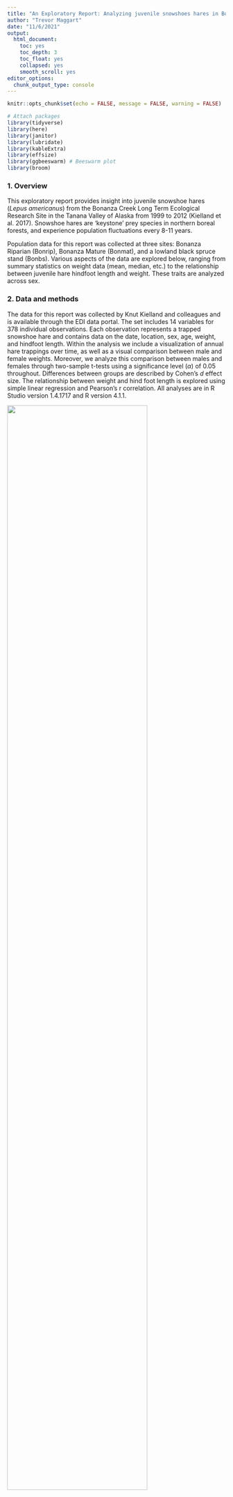 ```yaml
---
title: "An Exploratory Report: Analyzing juvenile snowshoes hares in Bonanza Creek Experimental Forest"
author: "Trevor Maggart"
date: "11/6/2021"
output:
  html_document:
    toc: yes
    toc_depth: 3
    toc_float: yes
    collapsed: yes
    smooth_scroll: yes
editor_options: 
  chunk_output_type: console
---
```


```r
knitr::opts_chunk$set(echo = FALSE, message = FALSE, warning = FALSE)

# Attach packages
library(tidyverse)
library(here)
library(janitor)
library(lubridate)
library(kableExtra)
library(effsize)
library(ggbeeswarm) # Beeswarm plot
library(broom)
```

### 1. Overview

This exploratory report provides insight into juvenile snowshoe hares (*Lepus americanus*) from the Bonanza Creek Long Term Ecological Research Site in the Tanana Valley of Alaska from 1999 to 2012 (Kielland et al. 2017). Snowshoe hares are 'keystone' prey species in northern boreal forests, and experience population fluctuations every 8-11 years.

Population data for this report was collected at three sites: Bonanza Riparian (Bonrip), Bonanza Mature (Bonmat), and a lowland black spruce stand (Bonbs). Various aspects of the data are explored below, ranging from summary statistics on weight data (mean, median, etc.) to the relationship between juvenile hare hindfoot length and weight. These traits are analyzed across sex.

### 2. Data and methods

The data for this report was collected by Knut Kielland and colleagues and is available through the EDI data portal. The set includes 14 variables for 378 individual observations. Each observation represents a trapped snowshoe hare and contains data on the date, location, sex, age, weight, and hindfoot length. Within the analysis we include a visualization of annual hare trappings over time, as well as a visual comparison between male and female weights. Moreover, we analyze this comparison between males and females through two-sample t-tests using a significance level ($\alpha$) of 0.05 throughout. Differences between groups are described by Cohen’s *d* effect size. The relationship between weight and hind foot length is explored using simple linear regression and Pearson’s r correlation. All analyses are in R Studio version 1.4.1717 and R version 4.1.1.

![](bonanza_forest.jpg){width=80%}

**Figure 1.** Aerial image of the Bonanza Creek Experimental Forest, home to the keystone species snowshoe hares (*Lepus americanus*) (Credit: Roger Reuss)

```r
# Read in the data
hares <- read_csv(here("data","bonanza_hares.csv")) %>%
  clean_names() # Clean the data to lower_case_snake
```

```r
juvenile_hares <- hares %>%
  filter(age=="j") %>%
  mutate(date_new = mdy(date)) %>% # Create new date
  mutate(year = year(date_new)) %>% # Create year
  group_by(year) %>%
  mutate(site = case_when(      # Create a new site variable
    grid == "bonrip" ~ "Bonrip",
    grid == "bonmat" ~ "Bonmat",
    grid == "bonbs" ~ "Bonbs")) 

juvenile_hares_count <- juvenile_hares %>%
  summarize(hare_count =  n())

juvenile_hares_count_summary <- juvenile_hares_count %>%
  summarize(mean_count = mean(hare_count, na.rm = TRUE),
            median_count = median(hare_count, na.rm = TRUE),
            sd_count = sd(hare_count, na.rm = TRUE))
```

### 3. Preliminary Results
#### Annual Juvenile Hare Traps

```r
ggplot(data = juvenile_hares_count, aes(x = year, y = hare_count)) +
  geom_col(bins = 15, fill = "#6496FF", color = "darkblue", alpha = 0.9) +
  theme_light() +
  scale_x_continuous(breaks = 1999:2012, minor_breaks = NULL) +
  labs(x = "\nYear",
       y = "Count\n") +
  theme(axis.title.x = element_text(hjust = 0.5, vjust = 0.2),
        plot.caption = element_text(hjust = 0.5))
```

**Figure 2.** Observed annual juvenile hare traps spanning the years 1999 - 2012. Columns represent the total count of observed juvenile hares across the timespan. 

Juvenile hare populations peaked at the start of the study in 1999 with a total of 126 juvenile hare trappings. Since then, juvenile hare populations have fluctuated, but shown a general downward trend through time. 

```r
juvenile_hares_sex <- juvenile_hares %>% 
  mutate(sex = case_when(
    sex == "m" ~ "Male", 
    sex == "f" ~ "Female")) # Create more pleasing labels

ggplot(data = juvenile_hares_sex, aes(x = sex, y =weight)) +
    geom_beeswarm(aes(color = sex), width = 0.15, size = 1.5, alpha = 0.8) +
    scale_color_manual(values = c("#FFC464", "#60BDFF")) +
    geom_boxplot(fill = NA, outlier.color = NA, width = 0.4) +
    stat_summary(fun = mean,
                 geom = 'point',
                 size = 2,
                 shape = 20) +
    facet_wrap(~site) +
    labs(y = 'Weight (g)\n',
         x = '\nSex') +
    theme_light()
```

```r
juvenile_hares_summary <- juvenile_hares_sex %>%
  group_by(sex) %>%
  summarize(mean = mean(weight, na.rm = TRUE),
            median = median(weight, na.rm = TRUE),
            sd = sd(weight, na.rm = TRUE),
            max = max(weight, na.rm = TRUE),
            min = min(weight, na.rm = TRUE),
            count = n()) 
```

```r
juvenile_hares_summary %>%
 kable(col.names = c("Sex", 
                     "Mean (g)", 
                     "Median (g)", 
                     "Standard Deviation (g)",
                     "Max (g)", 
                     "Min (g)", 
                     "Count"),
        caption = "<center>Table 1. Summary of Juvenile Hare Weights Across Sex<center>",
        digits = 2) %>%
  kable_styling(bootstrap_options = "striped", full_width = F, position = "center")
```

```r
# Exploratory graphs analyzing distribution
ggplot(data = juvenile_hares_sex, aes(sample = weight)) +
  geom_qq() +
  facet_wrap(~sex)

ggplot(data = juvenile_hares_sex, aes(x = weight)) +
  geom_histogram(bins = 15) +
  facet_wrap(~sex)
```

```r
# Creating the Samples
juvenile_male_sample <- juvenile_hares %>% 
  filter(sex == "m") %>% 
  pull(weight)

juvenile_female_sample <- juvenile_hares %>% 
  filter(sex == "f") %>% 
  pull(weight)

juvenile_t <- t.test(juvenile_male_sample, juvenile_female_sample)

juvenile_cohen <- cohen.d(juvenile_male_sample, juvenile_female_sample, na.rm = TRUE)
```

```r
ggplot(data = juvenile_hares_sex, aes(x = hindft, y = weight)) +
  geom_point(aes(color = sex), size = 1.5) +
  theme_minimal() +
  scale_color_manual(values = c("#FFC464", "#60BDFF", "gray")) +
  geom_smooth(method = "lm", se = FALSE, color = "gray30") +
  labs(x = "\nHindfoot Length (mm)",
       y = "Weight (g)\n")
```